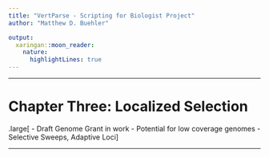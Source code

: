 ```yaml
---
title: "VertParse - Scripting for Biologist Project"
author: "Matthew D. Buehler"

output:
  xaringan::moon_reader:
    nature:
      highlightLines: true
---
```


---

# Chapter Three: Localized Selection

.large[
- Draft Genome Grant in work 
- Potential for low coverage genomes
- Selective Sweeps, Adaptive Loci
]

---
